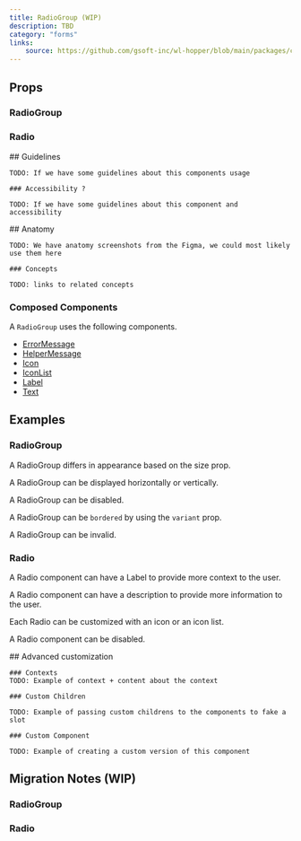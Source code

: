 ```yaml
---
title: RadioGroup (WIP)
description: TBD
category: "forms"
links:
    source: https://github.com/gsoft-inc/wl-hopper/blob/main/packages/components/src/radio/src/RadioGroup.tsx
---
```


<Example src="radio/docs/preview" />

## Props

### RadioGroup

<PropTable component="RadioGroup" />

### Radio

<PropTable component="Radio" />

<FeatureFlag flag="next">
    ## Guidelines

    TODO: If we have some guidelines about this components usage

    ### Accessibility ?

    TODO: If we have some guidelines about this component and accessibility
</FeatureFlag>

<FeatureFlag flag="rc">
    ## Anatomy

    TODO: We have anatomy screenshots from the Figma, we could most likely use them here

    ### Concepts

    TODO: links to related concepts
</FeatureFlag>

### Composed Components

A `RadioGroup` uses the following components.

- [ErrorMessage](./ErrorMessage)
- [HelperMessage](./HelperMessage)
- [Icon](./Icon)
- [IconList](./IconList)
- [Label](./Label)
- [Text](./Text)

## Examples

### RadioGroup

A RadioGroup differs in appearance based on the size prop.

<Example src="radio/docs/radiogroup/size" />

A RadioGroup can be displayed horizontally or vertically.

<Example src="radio/docs/radiogroup/orientation" />

A RadioGroup can be disabled.

<Example src="radio/docs/radiogroup/disabled" />

A RadioGroup can be `bordered` by using the `variant` prop.

<Example src="radio/docs/radiogroup/bordered" />

A RadioGroup can be invalid.

<Example src="radio/docs/radiogroup/invalid" />

### Radio

A Radio component can have a Label to provide more context to the user.

<Example src="radio/docs/radio/label" />

A Radio component can have a description to provide more information to the user.

<Example src="radio/docs/radio/description" />

Each Radio can be customized with an icon or an icon list.

<Example src="radio/docs/radio/icons" />

A Radio component can be disabled.

<Example src="radio/docs/radio/disabled" />

<FeatureFlag flag="next">
    ## Advanced customization

    ### Contexts
    TODO: Example of context + content about the context

    ### Custom Children

    TODO: Example of passing custom childrens to the components to fake a slot

    ### Custom Component

    TODO: Example of creating a custom version of this component
</FeatureFlag>

## Migration Notes (WIP)

### RadioGroup

<MigrateGuide src="radio/docs/migration-notes-radiogroup" />

### Radio

<MigrateGuide src="radio/docs/migration-notes-radio" />
